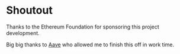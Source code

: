 # Shoutout

Thanks to the Ethereum Foundation for sponsoring this project development.

Big big thanks to [Aave](https://aave.com/) who allowed me to finish this off in work time.